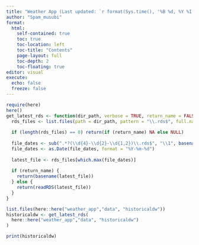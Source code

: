 ```yaml
---
title: "Weather App (Last updated: `r format(Sys.time(), '%B %d, %Y %I:%M %p', tz = 'America/New_York')`)"
author: "Spam_musubi"
format:
  html:
    self-contained: true
    toc: true
    toc-location: left
    toc-title: "Contents"
    page-layout: full
    toc-depth: 2
    toc-floating: true
editor: visual
execute:
  echo: false
  freeze: false
---
```


```r
require(here)
here()
get_latest_rds <- function(dir_path, verbose = TRUE, return_name = FALSE) {
  rds_files <- list.files(path = dir_path, pattern = "\\.rds$", full.names = TRUE)
  
  if (length(rds_files) == 0) return(if (return_name) NA else NULL)
  
  file_dates <- sub(".*?(\\d{4}-\\d{2}-\\d{1,2})\\.rds$", "\\1", basename(rds_files))
  file_dates <- as.Date(file_dates, format = "%Y-%m-%d")
  
  latest_file <- rds_files[which.max(file_dates)]
  
  if (return_name) {
    return(basename(latest_file))
  } else {
    return(readRDS(latest_file))
  }
}

list.files(here::here("weather_app","data", "historicaldw"))
historicaldw <- get_latest_rds(
  here::here("weather_app","data", "historicaldw")
)

print(historicaldw)
```